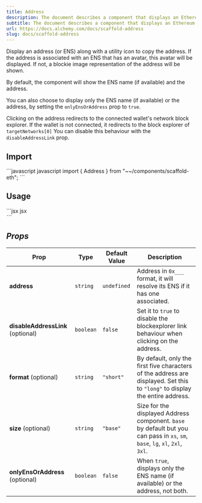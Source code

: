 ```yaml
---
title: Address
description: The document describes a component that displays an Ethereum address or ENS name with an optional avatar, allows copying the address, and can link to a block explorer. It includes customization options for display format, size, and link behavior.
subtitle: The document describes a component that displays an Ethereum address or ENS name with an optional avatar, allows copying the address, and can link to a block explorer. It includes customization options for display format, size, and link behavior.
url: https://docs.alchemy.com/docs/scaffold-address
slug: docs/scaffold-address
---
```


Display an address (or ENS) along with a utility icon to copy the address. If the address is associated with an ENS that has an avatar, this avatar will be displayed. If not, a blockie image representation of the address will be shown.

By default, the component will show the ENS name (if available) and the address.

You can also choose to display only the ENS name (if available) or the address, by setting the `onlyEnsOrAddress` prop to `true`.

Clicking on the address redirects to the connected wallet's network block explorer. If the wallet is not connected, it redirects to the block explorer of `targetNetworks[0]` You can disable this behaviour with the `disableAddressLink` prop.

## Import

<CodeGroup>
  ```javascript javascript
  import { Address } from "~~/components/scaffold-eth";
  ```
</CodeGroup>

## Usage

<CodeGroup>
  ```jsx jsx
  <Address address="0x34aA3F359A9D614239015126635CE7732c18fDF3" />
  ```
</CodeGroup>

## Props

| Prop                              | Type      | Default Value | Description                                                                                                                   |
| --------------------------------- | --------- | ------------- | ----------------------------------------------------------------------------------------------------------------------------- |
| **address**                       | `string`  | `undefined`   | Address in `0x___` format, it will resolve its ENS if it has one associated.                                                  |
| **disableAddressLink** (optional) | `boolean` | `false`       | Set it to `true` to disable the blockexplorer link behaviour when clicking on the address.                                    |
| **format** (optional)             | `string`  | `"short"`     | By default, only the first five characters of the address are displayed. Set this to `"long"` to display the entire address.  |
| **size** (optional)               | `string`  | `"base"`      | Size for the displayed Address component. `base` by default but you can pass in `xs`, `sm`, `base`, `lg`, `xl`, `2xl`, `3xl`. |
| **onlyEnsOrAddress** (optional)   | `boolean` | `false`       | When `true`, displays only the ENS name (if available) or the address, not both.                                              |
